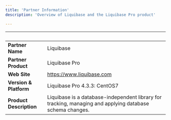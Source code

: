 ```yaml
---
title: 'Partner Information'
description: 'Overview of Liquibase and the Liquibase Pro product'

---
```

| &nbsp;     | &nbsp; |
| ----------- | ----------- |
| **Partner Name**      | Liquibase       |
| **Partner Product**   |  Liquibase Pro       |
| **Web Site**      |    https://www.liquibase.com   |
| **Version & Platform**   |  Liquibase Pro 4.3.3: CentOS7      |
| **Product Description**      |  Liquibase is a database-independent library for tracking, managing and applying database schema changes.     |
